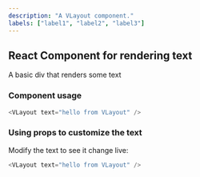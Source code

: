 ```yaml
---
description: "A VLayout component."
labels: ["label1", "label2", "label3"]
---
```



## React Component for rendering text

A basic div that renders some text

### Component usage

```js
<VLayout text="hello from VLayout" />
```

### Using props to customize the text

Modify the text to see it change live:

```js live
<VLayout text="hello from VLayout" />
```
